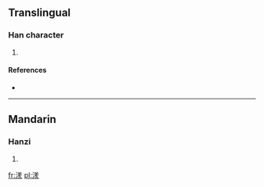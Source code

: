 ==Translingual==

===Han character===
{{Han char|rn=85|rad=水|as=09|sn=12|four=|canj=水廿土人 (ETGO)}}

# {{defn|Han|sort=水09}}

====References====
* {{Han ref|kx=0638.260|dkj=17884|hdz=31686.010|uh=6E75|ud=28277}}

----

==Mandarin==

===Hanzi===
{{cmn-hanzi|pin=[[yǒu]] ([[you3]])|wg=yu<sup>3</sup>}}

# {{defn|Mandarin|sort=水09}}

[[fr:湵]]
[[pl:湵]]